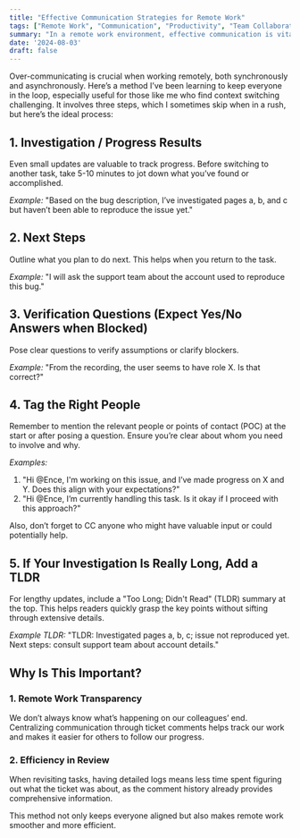 ```yaml
---
title: "Effective Communication Strategies for Remote Work"
tags: ["Remote Work", "Communication", "Productivity", "Team Collaboration", "Project Management", "Work Efficiency", "Best Practices", "Remote Teams"]
summary: "In a remote work environment, effective communication is vital for maintaining productivity and team cohesion. This article outlines a three-step approach to keep everyone in the loop: sharing investigation or progress results, outlining next steps, and asking clear verification questions. These practices help ensure transparency, streamline task management, and make revisiting tasks more efficient. While it may seem cumbersome initially, incorporating these habits greatly enhances remote work efficiency and collaboration."
date: '2024-08-03'
draft: false
---
```


Over-communicating is crucial when working remotely, both synchronously and asynchronously. Here’s a method I’ve been learning to keep everyone in the loop, especially useful for those like me who find context switching challenging. It involves three steps, which I sometimes skip when in a rush, but here’s the ideal process:

## 1. Investigation / Progress Results

Even small updates are valuable to track progress. Before switching to another task, take 5-10 minutes to jot down what you’ve found or accomplished.

*Example:* "Based on the bug description, I’ve investigated pages a, b, and c but haven’t been able to reproduce the issue yet."

## 2. Next Steps

Outline what you plan to do next. This helps when you return to the task.

*Example:* "I will ask the support team about the account used to reproduce this bug."

## 3. Verification Questions (Expect Yes/No Answers when Blocked)

Pose clear questions to verify assumptions or clarify blockers.

*Example:* "From the recording, the user seems to have role X. Is that correct?"

## 4. Tag the Right People

Remember to mention the relevant people or points of contact (POC) at the start or after posing a question. Ensure you’re clear about whom you need to involve and why.

*Examples:*
1. "Hi @Ence, I'm working on this issue, and I’ve made progress on X and Y. Does this align with your expectations?"
2. "Hi @Ence, I’m currently handling this task. Is it okay if I proceed with this approach?"

Also, don’t forget to CC anyone who might have valuable input or could potentially help.

## 5. If Your Investigation Is Really Long, Add a TLDR

For lengthy updates, include a "Too Long; Didn't Read" (TLDR) summary at the top. This helps readers quickly grasp the key points without sifting through extensive details.

*Example TLDR:* "TLDR: Investigated pages a, b, c; issue not reproduced yet. Next steps: consult support team about account details."

## Why Is This Important?

### 1. Remote Work Transparency

We don’t always know what’s happening on our colleagues’ end. Centralizing communication through ticket comments helps track our work and makes it easier for others to follow our progress.

### 2. Efficiency in Review

When revisiting tasks, having detailed logs means less time spent figuring out what the ticket was about, as the comment history already provides comprehensive information.

This method not only keeps everyone aligned but also makes remote work smoother and more efficient.

